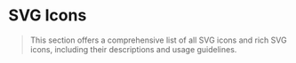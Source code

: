 # SVG Icons

> This section offers a comprehensive list of all SVG icons and rich SVG icons, including their descriptions and usage guidelines.
